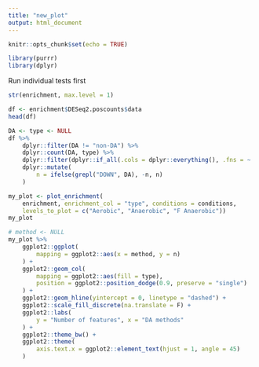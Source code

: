 ```yaml
---
title: "new_plot"
output: html_document
---
```


```r
knitr::opts_chunk$set(echo = TRUE)
```

```r
library(purrr)
library(dplyr)
```



Run individual tests first

```r
str(enrichment, max.level = 1)
```

```r
df <- enrichment$DESeq2.poscounts$data
head(df)
```

```r
DA <- type <- NULL
df %>%
    dplyr::filter(DA != "non-DA") %>% 
    dplyr::count(DA, type) %>% 
    dplyr::filter(dplyr::if_all(.cols = dplyr::everything(), .fns = ~ !is.na(.x))) %>% 
    dplyr::mutate(
        n = ifelse(grepl("DOWN", DA), -n, n)
    )
```

```r
my_plot <- plot_enrichment(
    enrichment, enrichment_col = "type", conditions = conditions,
    levels_to_plot = c("Aerobic", "Anaerobic", "F Anaerobic"))
my_plot
```


```r
# method <- NULL
my_plot %>% 
    ggplot2::ggplot(
        mapping = ggplot2::aes(x = method, y = n)
    ) +
    ggplot2::geom_col(
        mapping = ggplot2::aes(fill = type),
        position = ggplot2::position_dodge(0.9, preserve = "single")
    ) +
    ggplot2::geom_hline(yintercept = 0, linetype = "dashed") +
    ggplot2::scale_fill_discrete(na.translate = F) +
    ggplot2::labs(
        y = "Number of features", x = "DA methods"
    ) +
    ggplot2::theme_bw() +
    ggplot2::theme(
        axis.text.x = ggplot2::element_text(hjust = 1, angle = 45)
    )
```








